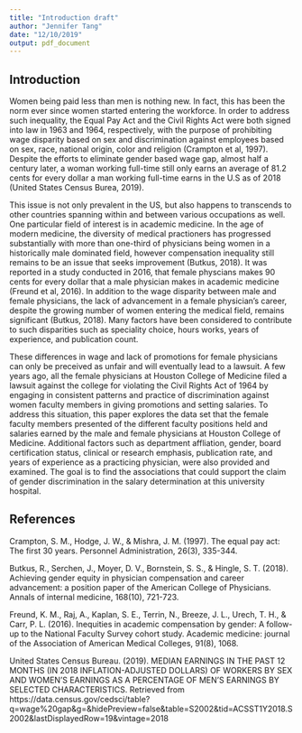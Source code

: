 ```yaml
---
title: "Introduction draft"
author: "Jennifer Tang"
date: "12/10/2019"
output: pdf_document
---
```


## Introduction
Women being paid less than men is nothing new. In fact, this has been the norm ever since women started entering the workforce. In order to address such inequality, the Equal Pay Act and the Civil Rights Act were both signed into law in 1963 and 1964, respectively, with the purpose of prohibiting wage disparity based on sex and discrimination against employees based on sex, race, national origin, color and religion (Crampton et al, 1997). Despite the efforts to eliminate gender based wage gap, almost half a century later, a woman working full-time still only earns an average of 81.2 cents for every dollar a man working full-time earns in the U.S as of 2018 (United States Census Burea, 2019). 

This issue is not only prevalent in the US, but also happens to transcends to other countries spanning within and between various occupations as well. One particular field of interest is in academic medicine. In the age of modern medicine, the diversity of medical practioners has progressed substantially with more than one-third of physicians being women in a historically male dominated field, however compensation inequality still remains to be an issue that seeks improvement (Butkus, 2018). It was reported in a study conducted in 2016, that female physcians makes 90 cents for every dollar that a male physician makes in academic medicine (Freund et al, 2016). In addition to the wage disparity between male and female physicians, the lack of advancement in a female physician's career, despite the growing number of women entering the medical field, remains significant (Butkus, 2018). Many factors have been considered to contribute to such disparities such as speciality choice, hours works, years of experience, and publication count. 

These differences in wage and lack of promotions for female physicians can only be preceived as unfair and will eventually lead to a lawsuit. A few years ago, all the female physicians at Houston College of Medicine filed a lawsuit against the college for violating the Civil Rights Act of 1964 by engaging in consistent patterns and practice of discrimination against women faculty members in giving promotions and setting salaries. To address this situation, this paper explores the data set that the female faculty members presented of the different faculty positions held and salaries earned by the male and female physicians at Houston College of Medicine. Additional factors such as department affliation, gender, board certification status, clinical or research emphasis, publication rate, and years of experience as a practicing physician, were also provided and examined. The goal is to find the associations that could support the claim of gender discrimination in the salary determination at this university hospital. 


## References
Crampton, S. M., Hodge, J. W., & Mishra, J. M. (1997). The equal pay act: The first 30 years. Personnel Administration, 26(3), 335-344.

Butkus, R., Serchen, J., Moyer, D. V., Bornstein, S. S., & Hingle, S. T. (2018). Achieving gender equity in physician compensation and career advancement: a position paper of the American College of Physicians. Annals of internal medicine, 168(10), 721-723.

Freund, K. M., Raj, A., Kaplan, S. E., Terrin, N., Breeze, J. L., Urech, T. H., & Carr, P. L. (2016). Inequities in academic compensation by gender: A follow-up to the National Faculty Survey cohort study. Academic medicine: journal of the Association of American Medical Colleges, 91(8), 1068.

United States Census Bureau. (2019). MEDIAN EARNINGS IN THE PAST 12 MONTHS (IN 2018 INFLATION-ADJUSTED DOLLARS) OF WORKERS BY SEX AND WOMEN'S EARNINGS AS A PERCENTAGE OF MEN'S EARNINGS BY SELECTED CHARACTERISTICS. Retrieved from https://data.census.gov/cedsci/table?q=wage%20gap&g=&hidePreview=false&table=S2002&tid=ACSST1Y2018.S2002&lastDisplayedRow=19&vintage=2018

